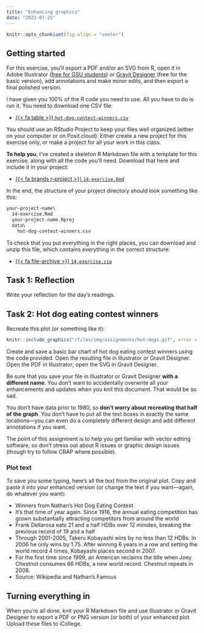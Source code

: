 ```yaml
---
title: "Enhancing graphics"
date: "2022-07-25"
---
```


```r
knitr::opts_chunk$set(fig.align = "center")
```

## Getting started

For this exercise, you'll export a PDF and/or an SVG from R, open it in Adobe Illustrator ([free for GSU students](https://technology.gsu.edu/technology-services/it-services/software-computer-purchase/software-download-and-purchase/adobe-creative-cloud/)) or [Gravit Designer](https://www.designer.io/en/) (free for the basic version), add annotations and make minor edits, and then export a final polished version.

I have given you 100% of the R code you need to use. All you have to do is run it. You need to download one CSV file: 

- [{{< fa table >}} `hot-dog-contest-winners.csv`](/data/hot-dog-contest-winners.csv)

You should use an RStudio Project to keep your files well organized (either on your computer or on Posit.cloud). Either create a new project for this exercise only, or make a project for all your work in this class.

**To help you**, I've created a skeleton R Markdown file with a template for this exercise, along with all the code you'll need. Download that here and include it in your project:

- [{{< fa brands r-project >}} `14-exercise.Rmd`](/projects/14-exercise/14-exercise.Rmd)

In the end, the structure of your project directory should look something like this:

```default
your-project-name\
  14-exercise.Rmd
  your-project-name.Rproj
  data\
    hot-dog-contest-winners.csv
```

To check that you put everything in the right places, you can download and unzip this file, which contains everything in the correct structure:

- [{{< fa file-archive >}} `14-exercise.zip`](/projects/14-exercise.zip)


## Task 1: Reflection

Write your reflection for the day's readings.


## Task 2: Hot dog eating contest winners

Recreate this plot (or something like it):

```r
knitr::include_graphics("/files/img/assignments/hot-dogs.gif", error = FALSE)
```

Create and save a basic bar chart of hot dog eating contest winners using the code provided. Open the resulting file in Illustrator or Gravit Designer. Open the PDF in Illustrator; open the SVG in Gravit Designer.

Be sure that you save your file in Illustrator or Gravit Designer **with a different name**. You don't want to accidentally overwrite all your enhancements and updates when you knit this document. That would be so sad.

You don't have data prior to 1980, so **don't worry about recreating that half of the graph**. You don't have to put all the text boxes in exactly the same locations—you can even do a completely different design and add different annotations if you want. 

The point of this assignment is to help you get familiar with vector editing software, so don't stress out about R issues or graphic design issues (though try to follow CRAP where possible).

::: {.callout-note}
### Plot text

To save you some typing, here's all the text from the original plot. Copy and paste it into your enhanced version (or change the text if you want—again, do whatever you want):

- Winners from Nathan’s Hot Dog Eating Contest
- It’s that time of year again. Since 1916, the annual eating competition has grown substantially attracting competitors from around the world
- Frank Dellarosa eats 21 and a half HDBs over 12 minutes, breaking the previous record of 19 and a half
- Through 2001-2005, Takeru Kobayashi wins by no less than 12 HDBs. In 2006 he only wins by 1.75. After winning 6 years in a row and setting the world record 4 times, Kobayashi places second in 2007.
- For the first time since 1999, an American reclaims the title when Joey Chestnut consumes 66 HDBs, a new world record. Chestnut repeats in 2008.
- Source: Wikipedia and Nathan’s Famous
:::


## Turning everything in

When you're all done, knit your R Markdown file and use Illustrator or Gravit Designer to export a PDF or PNG version (or both) of your enhanced plot. Upload these files to iCollege.
